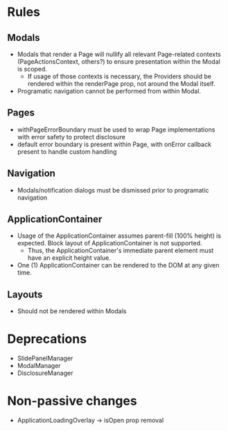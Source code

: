# Rules

## Modals

* Modals that render a Page will nullify all relevant Page-related contexts (PageActionsContext, others?) to ensure presentation within the Modal is scoped.
  * If usage of those contexts is necessary, the Providers should be rendered within the renderPage prop, not around the Modal itself.
* Programatic navigation cannot be performed from within Modal.

## Pages

* withPageErrorBoundary must be used to wrap Page implementations with error safety to protect disclosure
* default error boundary is present within Page, with onError callback present to handle custom handling


## Navigation

* Modals/notification dialogs must be dismissed prior to programatic navigation

## ApplicationContainer

* Usage of the ApplicationContainer assumes parent-fill (100% height) is expected. Block layout of ApplicationContainer is not supported.
  * Thus, the ApplicationContainer's immediate parent element must have an explicit height value.
* One (1) ApplicationContainer can be rendered to the DOM at any given time.

## Layouts

* Should not be rendered within Modals

# Deprecations

* SlidePanelManager
* ModalManager
* DisclosureManager

# Non-passive changes

* ApplicationLoadingOverlay
  -> isOpen prop removal